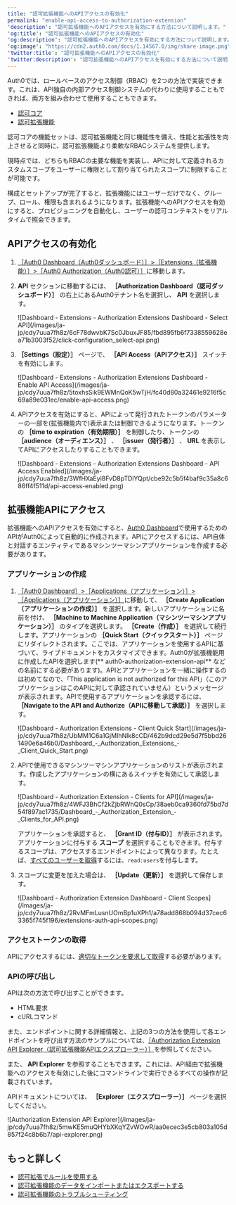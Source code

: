 ```yaml
---
title: "認可拡張機能へのAPIアクセスの有効化"
permalink: "enable-api-access-to-authorization-extension"
'description': "認可拡張機能へのAPIアクセスを有効にする方法について説明します。"
'og:title': "認可拡張機能へのAPIアクセスの有効化"
'og:description': "認可拡張機能へのAPIアクセスを有効にする方法について説明します。"
'og:image': "https://cdn2.auth0.com/docs/1.14567.0/img/share-image.png"
'twitter:title': "認可拡張機能へのAPIアクセスの有効化"
'twitter:description': "認可拡張機能へのAPIアクセスを有効にする方法について説明します。"
---
```


<Callout icon="file-lines" color="#0EA5E9" iconType="regular">

Auth0では、ロールベースのアクセス制御（RBAC）を2つの方法で実装できます。これは、API独自の内部アクセス制御システムの代わりに使用することもできれば、両方を組み合わせて使用することもできます。

* [認可コア](/ja-jp/manage-users/access-control/rbac)
* [認可拡張機能](/ja-jp/customize/extensions/authorization-extension)

認可コアの機能セットは、認可拡張機能と同じ機能性を備え、性能と拡張性を向上させると同時に、認可拡張機能より柔軟なRBACシステムを提供します。

現時点では、どちらもRBACの主要な機能を実装し、APIに対して定義されるカスタムスコープをユーザーに権限として割り当てられたスコープに制限することが可能です。

</Callout>

構成とセットアップが完了すると、拡張機能にはユーザーだけでなく、グループ、ロール、権限も含まれるようになります。拡張機能へのAPIアクセスを有効にすると、プロビジョニングを自動化し、ユーザーの認可コンテキストをリアルタイムで照会できます。

## APIアクセスの有効化

1. [［Auth0 Dashboard（Auth0ダッシュボード）］>［Extensions（拡張機能）］>［Auth0 Authorization（Auth0認可）］](https://manage.auth0.com/#/extensions)に移動します。
2. **API** セクションに移動するには、 **［Authorization Dashboard（認可ダッシュボード）］** の右上にあるAuth0テナント名を選択し、 **API** を選択します。

   <Frame>![Dashboard - Extensions - Authorization Extensions Dashboard - Select API](/images/ja-jp/cdy7uua7fh8z/6cF78dwvbK7Sc0JbuxJF85/fbd895fb6f7338559628ea71b3003f52/click-configuration_select-api.png)</Frame>

3. **［Settings（設定）］** ページで、 **［API Access（APIアクセス）］** スイッチを有効にします。

   <Frame>![Dashboard - Extensions - Authorization Extensions Dashboard - Enable API Access](/images/ja-jp/cdy7uua7fh8z/5toxhsSik9EWMnQoK5wTjH/fc40d80a32461e9216f5c69a89e031ec/enable-api-access.png)</Frame>

4. APIアクセスを有効にすると、APIによって発行されたトークンのパラメーターの一部を(拡張機能内で)表示または制御できるようになります。トークンの **［time to expiration（有効期限）］** を制御したり、トークンの **［audience（オーディエンス）］** 、 **［issuer（発行者）］** 、 **URL** を表示してAPIにアクセスしたりすることもできます。

   <Frame>![Dashboard - Extensions - Authorization Extensions Dashboard - API Access Enabled](/images/ja-jp/cdy7uua7fh8z/3WfHXaEyi8FvD8pTDlYQpt/cbe92c5b5f4baf9c35a8c686ff4f511d/api-access-enabled.png)</Frame>

## 拡張機能APIにアクセス

拡張機能へのAPIアクセスを有効にすると、[Auth0 Dashboard](https://manage.auth0.com/#/apis)で使用するためのAPIがAuth0によって自動的に作成されます。APIにアクセスするには、API自体と対話するエンティティであるマシンツーマシンアプリケーションを作成する必要があります。

### アプリケーションの作成

1. [［Auth0 Dashboard］>［Applications（アプリケーション）］>［Applications（アプリケーション）］](https://manage.auth0.com/#/applications)に移動して、 **［Create Application（アプリケーションの作成）］** を選択します。新しいアプリケーションに名前を付け、 **［Machine to Machine Application（マシンツーマシンアプリケーション）］** のタイプを選択します。 **［Create（作成）］** を選択して続行します。アプリケーションの **［Quick Start（クイックスタート）］** ページにリダイレクトされます。ここでは、アプリケーションを使用するAPIに基づいて、ライブドキュメントをカスタマイズできます。Auth0が拡張機能用に作成したAPIを選択します(** auth0-authorization-extension-api** などの名前にする必要があります)。APIとアプリケーションを一緒に操作するのは初めてなので、「This application is not authorized for this API」（このアプリケーションはこのAPIに対して承認されていません）というメッセージが表示されます。APIで使用するアプリケーションを承認するには、 **［Navigate to the API and Authorize（APIに移動して承認）］** を選択します。

   <Frame>![Dashboard - Authorization Extensions - Client Quick Start](/images/ja-jp/cdy7uua7fh8z/UbMM1C6a1GjMIhNlk8cCD/462b9dcd29e5d7f5bbd261490e6a46b0/Dashboard_-_Authorization_Extensions_-_Client_Quick_Start.png)</Frame>

2. APIで使用できるマシンツーマシンアプリケーションのリストが表示されます。作成したアプリケーションの横にあるスイッチを有効にして承認します。

   <Frame>![Dashboard - Authorization Extension - Clients for API](/images/ja-jp/cdy7uua7fh8z/4WFJ3BhCf2kZjbRWhQ0sCp/38aeb0ca9360fd75bd7d54f897ac1735/Dashboard_-_Authorization_Extension_-_Clients_for_API.png)</Frame>

   アプリケーションを承認すると、 **［Grant ID（付与ID）］** が表示されます。アプリケーションに付与する **スコープ** を選択することもできます。付与するスコープは、アクセスするエンドポイントによって異なります。たとえば、[すべてのユーザーを取得](https://auth0.com/docs/api/authorization-extension#get-all-users)するには、`read:users`を付与します。
3. スコープに変更を加えた場合は、 **［Update（更新）］** を選択して保存します。

   <Frame>![Dashboard - Authorization Extension Dashboard - Client Scopes](/images/ja-jp/cdy7uua7fh8z/2RvMFmLusnUOmBp1uXPh1/a78add868b094d37cec63365f745f196/extensions-auth-api-scopes.png)</Frame>

### アクセストークンの取得

APIにアクセスするには、[適切なトークンを要求して取得](/ja-jp/get-started/authentication-and-authorization-flow/client-credentials-flow/call-your-api-using-the-client-credentials-flow)する必要があります。

### APIの呼び出し

APIは次の方法で呼び出すことができます。

* HTML要求
* cURLコマンド

また、エンドポイントに関する詳細情報と、上記の3つの方法を使用して各エンドポイントを呼び出す方法のサンプルについては、[［Authorization Extension API Explorer（認可拡張機能APIエクスプローラー）］](https://auth0.com/docs/api/authorization-extension)を参照してください。

また、 **API Explorer** を参照することもできます。これには、API経由で拡張機能へのアクセスを有効にした後にコマンドラインで実行できるすべての操作が記載されています。

APIドキュメントについては、 **［Explorer（エクスプローラー）］** ページを選択してください。

<Frame>![Authorization Extension API Explorer](/images/ja-jp/cdy7uua7fh8z/5mwKE5muQHYbXKqYZvWOwR/aa0ecec3e5cb803a105d857f24c8b6b7/api-explorer.png)</Frame>

## もっと詳しく

* [認可拡張でルールを使用する](/ja-jp/customize/extensions/authorization-extension/use-rules-with-the-authorization-extension)
* [認可拡張機能のデータをインポートまたはエクスポートする](/ja-jp/customize/extensions/authorization-extension/import-and-export-authorization-extension-data)
* [認可拡張機能のトラブルシューティング](/ja-jp/troubleshoot/authentication-issues/troubleshoot-authorization-extension)